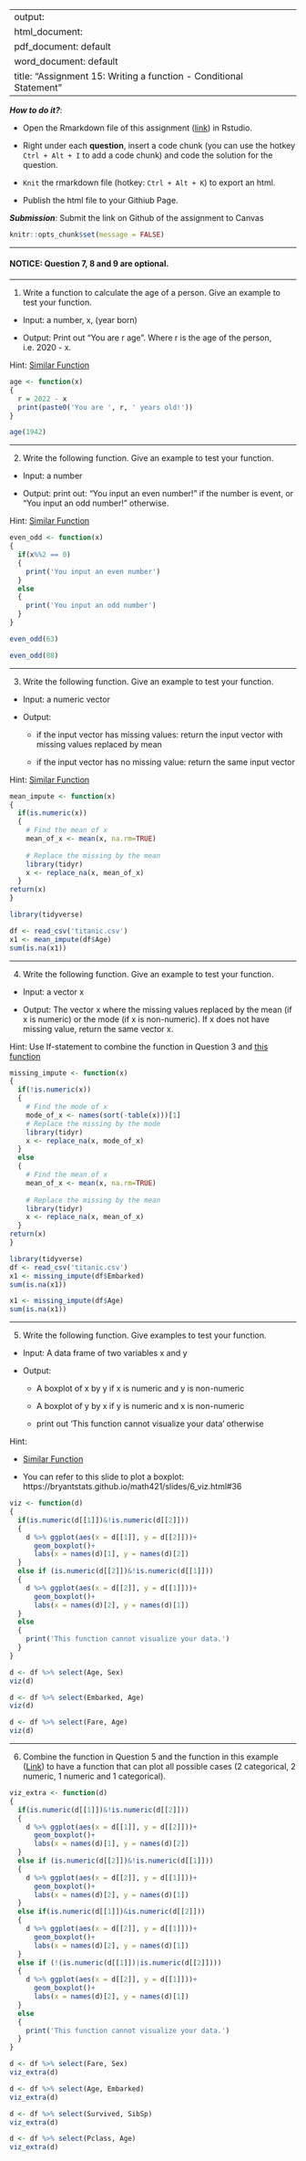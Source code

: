 
---
output: 
  html_document:
  pdf_document: default
  word_document: default
title: "Assignment 15: Writing a function - Conditional Statement"
---

***How to do it?***: 

- Open the Rmarkdown file of this assignment ([link](assignment15.Rmd)) in Rstudio. 

- Right under each **question**, insert  a code chunk (you can use the hotkey `Ctrl + Alt + I` to add a code chunk) and code the solution for the question. 

- `Knit` the rmarkdown file (hotkey: `Ctrl + Alt + K`) to export an html.  

-  Publish the html file to your Githiub Page. 

***Submission***: Submit the link on Github of the assignment to Canvas

```{r setup, include=FALSE}
knitr::opts_chunk$set(message = FALSE)
```

-------

#### NOTICE: Question 7, 8 and 9 are optional. 

-------

1. Write a function to calculate the age of a person.  Give an example to test your function. 

- Input: a number, x, (year born)

- Output: Print out "You are r age". Where r is the age of the person, i.e. 2020 - x. 

Hint: [Similar Function](https://bryantstats.github.io/math421/gganimate/17_writing_functions.html#42)

```{r}
age <- function(x)
{
  r = 2022 - x
  print(paste0('You are ', r, ' years old!'))
}
```

```{r}
age(1942)
```

-------

2. Write the following function. Give an example to test your function. 

- Input: a number

- Output: print out: "You input an even number!" if the number is event, or "You input an odd number!" otherwise. 

Hint: [Similar Function](https://bryantstats.github.io/math421/gganimate/17_writing_functions.html#46)

```{r}
even_odd <- function(x)
{
  if(x%%2 == 0)
  {
    print('You input an even number') 
  }
  else
  {
    print('You input an odd number')
  }
}
```

```{r}
even_odd(63)
```
```{r}
even_odd(88)
```

-------

3. Write the following function.  Give an example to test your function. 

- Input: a numeric vector 

- Output:  

  - if the input vector has missing values: return the input vector with missing values replaced by mean
  
  - if the input vector has no missing value: return the same input vector
  
Hint: [Similar Function](https://bryantstats.github.io/math421/gganimate/17_writing_functions.html#50)

```{r}
mean_impute <- function(x)
{
  if(is.numeric(x))
  {
    # Find the mean of x
    mean_of_x <- mean(x, na.rm=TRUE)
      
    # Replace the missing by the mean
    library(tidyr)
    x <- replace_na(x, mean_of_x) 
  }
return(x)    
}
```

```{r}
library(tidyverse)
```
```{r}
df <- read_csv('titanic.csv')
x1 <- mean_impute(df$Age)
sum(is.na(x1))
```

-------

4. Write the following function.  Give an example to test your function. 

- Input: a vector x 

- Output:  The vector x where the missing values replaced by the mean (if x is numeric) or the mode (if x is non-numeric).  If x does not have missing value, return the same vector x.  

Hint: Use If-statement to combine the function in Question 3 and [this function](https://bryantstats.github.io/math421/gganimate/17_writing_functions.html#49)

```{r}
missing_impute <- function(x)
{
  if(!is.numeric(x))
  {
    # Find the mode of x
    mode_of_x <- names(sort(-table(x)))[1]
    # Replace the missing by the mode
    library(tidyr)
    x <- replace_na(x, mode_of_x) 
  }
  else
  {
    # Find the mean of x
    mean_of_x <- mean(x, na.rm=TRUE)
      
    # Replace the missing by the mean
    library(tidyr)
    x <- replace_na(x, mean_of_x) 
  }
return(x)    
}
```

```{r}
library(tidyverse)
df <- read_csv('titanic.csv')
x1 <- missing_impute(df$Embarked)
sum(is.na(x1))
```

```{r}
x1 <- missing_impute(df$Age)
sum(is.na(x1))
```

-------

5. Write the following function. Give examples to test your function. 

- Input: A data frame of two variables x and y

- Output: 

  - A boxplot of x by y if x is numeric and y is non-numeric
 
  - A boxplot of y by x if y is numeric and x is non-numeric
 
  - print out 'This function cannot visualize your data' otherwise

Hint: 

- [Similar Function](https://bryantstats.github.io/math421/gganimate/17_writing_functions.html#53)
 
- You can refer to this slide to plot a boxplot: https://bryantstats.github.io/math421/slides/6_viz.html#36
 
```{r}
viz <- function(d)
{
  if(is.numeric(d[[1]])&!is.numeric(d[[2]]))
  {
    d %>% ggplot(aes(x = d[[1]], y = d[[2]]))+
      geom_boxplot()+
      labs(x = names(d)[1], y = names(d)[2])
  }
  else if (is.numeric(d[[2]])&!is.numeric(d[[1]]))
  {
    d %>% ggplot(aes(x = d[[2]], y = d[[1]]))+
      geom_boxplot()+
      labs(x = names(d)[2], y = names(d)[1])
  }
  else 
  {
    print('This function cannot visualize your data.')
  }
}
```

```{r}
d <- df %>% select(Age, Sex)
viz(d)
```

```{r}
d <- df %>% select(Embarked, Age)
viz(d)
```

```{r}
d <- df %>% select(Fare, Age)
viz(d)
```

-------
 
6. Combine the function in Question 5 and the function in this example ([Link](https://bryantstats.github.io/math421/gganimate/17_writing_functions.html#53)) to have a function that can plot all possible cases (2 categorical, 2 numeric, 1 numeric and 1 categorical). 

```{r}
viz_extra <- function(d)
{
  if(is.numeric(d[[1]])&!is.numeric(d[[2]]))
  {
    d %>% ggplot(aes(x = d[[1]], y = d[[2]]))+
      geom_boxplot()+
      labs(x = names(d)[1], y = names(d)[2])
  }
  else if (is.numeric(d[[2]])&!is.numeric(d[[1]]))
  {
    d %>% ggplot(aes(x = d[[2]], y = d[[1]]))+
      geom_boxplot()+
      labs(x = names(d)[2], y = names(d)[1])
  }
  else if(is.numeric(d[[1]])&is.numeric(d[[2]]))
  {
    d %>% ggplot(aes(x = d[[2]], y = d[[1]]))+
      geom_boxplot()+
      labs(x = names(d)[2], y = names(d)[1])
  }
  else if (!(is.numeric(d[[1]])|is.numeric(d[[2]])))
  {
    d %>% ggplot(aes(x = d[[2]], y = d[[1]]))+
      geom_boxplot()+
      labs(x = names(d)[2], y = names(d)[1])
  }
  else 
  {
    print('This function cannot visualize your data.')
  }
}
```

```{r}
d <- df %>% select(Fare, Sex)
viz_extra(d)
```

```{r}
d <- df %>% select(Age, Embarked)
viz_extra(d)
```

```{r}
d <- df %>% select(Survived, SibSp)
viz_extra(d)
```

```{r}
d <- df %>% select(Pclass, Age)
viz_extra(d)
```

